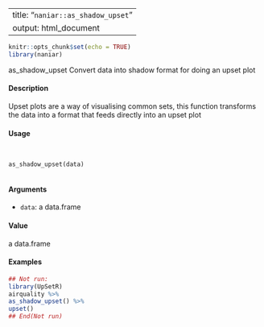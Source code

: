 
---
title: "``naniar::as_shadow_upset``"
output: html_document
---

```r
knitr::opts_chunk$set(echo = TRUE)
library(naniar)
```
as_shadow_upset Convert data into shadow format for doing an upset plot

####  Description 

Upset plots are a way of visualising common sets, this function transforms the data into a format that feeds directly into an upset plot

####  Usage 
<pre><code>

as_shadow_upset(data)

</code></pre>
#### Arguments 

* ``data ``: a data.frame

#### Value 

a data.frame

#### Examples 
```r

## Not run:
library(UpSetR)
airquality %>%
as_shadow_upset() %>%
upset()
## End(Not run)
```
